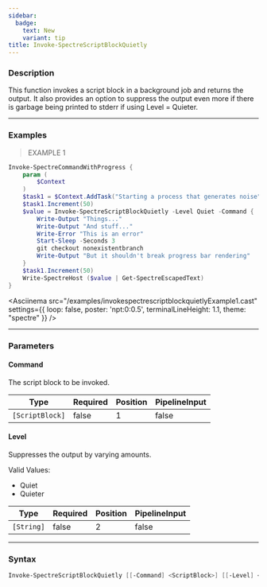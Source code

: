 ```yaml
---
sidebar:
  badge:
    text: New
    variant: tip
title: Invoke-SpectreScriptBlockQuietly
---
```









### Description

This function invokes a script block in a background job and returns the output. It also provides an option to suppress the output even more if there is garbage being printed to stderr if using Level = Quieter.



---


### Examples
> EXAMPLE 1

```powershell
Invoke-SpectreCommandWithProgress {
    param (
        $Context
    )
    $task1 = $Context.AddTask("Starting a process that generates noise")
    $task1.Increment(50)
    $value = Invoke-SpectreScriptBlockQuietly -Level Quiet -Command {
        Write-Output "Things..."
        Write-Output "And stuff..."
        Write-Error "This is an error"
        Start-Sleep -Seconds 3
        git checkout nonexistentbranch
        Write-Output "But it shouldn't break progress bar rendering"
    }
    $task1.Increment(50)
    Write-SpectreHost ($value | Get-SpectreEscapedText)
}
```
<Asciinema
    src="/examples/invokespectrescriptblockquietlyExample1.cast"
    settings={{
        loop: false,
        poster: 'npt:0:0.5',
        terminalLineHeight: 1.1,
        theme: "spectre"
    }}
/>


---


### Parameters
#### **Command**

The script block to be invoked.






|Type           |Required|Position|PipelineInput|
|---------------|--------|--------|-------------|
|`[ScriptBlock]`|false   |1       |false        |



#### **Level**

Suppresses the output by varying amounts.



Valid Values:

* Quiet
* Quieter






|Type      |Required|Position|PipelineInput|
|----------|--------|--------|-------------|
|`[String]`|false   |2       |false        |





---


### Syntax
```powershell
Invoke-SpectreScriptBlockQuietly [[-Command] <ScriptBlock>] [[-Level] <String>] [<CommonParameters>]
```
